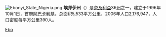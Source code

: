 {{Expand language|1=en|time=2020-09-20T11:57:26+00:00}}
[[File:Ebonyi_State_Nigeria.png|thumb]]
'''埃邦伊州'''（{{lang-en|Ebonyi State}}）是[[奈及利亞|奈及利亞]]36[[州|州]]之一，建立于1996年10月1日，首府[[阿巴卡利基|阿巴卡利基]]，总面积5,533平方公里，2006年人口2,176,947，人口密度每平方公里390人。

{{Nigeria-geo-stub}}
{{尼日利亚州}}

[[Category:尼日利亚行政区划|Ebo]]